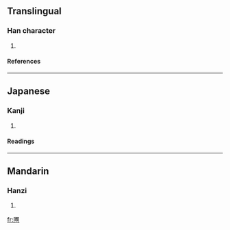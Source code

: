 ==Translingual==
===Han character===
{{Han char|rn=31|rad=囗|as=10|sn=13|four=|canj=田戈月戈 (WIBI)}}
# {{defn|Han}}
====References====
{{Han ref|kx=0220.060|dkj=04816|hdz=10724.040|uh=5711|ud=22289}}
----
==Japanese==
===Kanji===
{{ja-kanji|grade=|rs=囗10}}
# {{defn|Japanese}} 
====Readings====
{{ja-readings|on=[[ほ]] (ho), [[ふ]] (fu)|kun=[[はたけ]] (hatake), [[にわ]] (niwa)}}
----
==Mandarin==
===Hanzi===
{{cmn-hanzi|pin=[[fù]] ([[fu4]])|wg=fu<sup>4</sup>}}
# {{defn|Mandarin}}

[[fr:圑]]